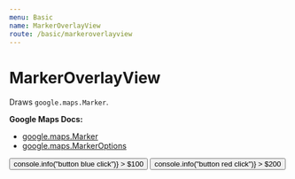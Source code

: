```yaml
---
menu: Basic
name: MarkerOverlayView
route: /basic/markeroverlayview
---
```




# MarkerOverlayView

Draws `google.maps.Marker`.

**Google Maps Docs:**

- [google.maps.Marker](https://developers.google.com/maps/documentation/javascript/reference#Marker)
- [google.maps.MarkerOptions](https://developers.google.com/maps/documentation/javascript/reference#MarkerOptions)

<Playground>
  <DocsMap>
    <MarkerOverlayView position={{ lat: 36, lng: -121.3 }}>
      <button
        key={"blue"}
        style={{ color: "blue" }}
        onClick={() => console.info("button blue click")}
      >
        $100
      </button>
    </MarkerOverlayView>
    <MarkerOverlayView position={{ lat: 36, lng: -121 }}>
      <button
        key={"red"}
        style={{ color: "red" }}
        onClick={() => console.info("button red click")}
      >
        $200
      </button>
    </MarkerOverlayView>
  </DocsMap>
</Playground>

<PropsTable of={MarkerOverlayView} />
